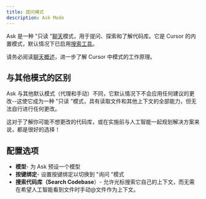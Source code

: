 ```yaml
---
title: 提问模式
description: Ask Mode
---
```


 
Ask 是一种 "只读 "[聊天](https://docs.cursor.com/chat/overview)模式，用于提问、探索和了解代码库。它是 Cursor 的内置模式，默认情况下已启用[搜索工具](https://docs.cursor.com/chat/tools#search)。

请务必阅读[聊天概述](https://docs.cursor.com/chat/overview)，进一步了解 Cursor 中模式的工作原理。

## 与其他模式的区别

Ask 与其他默认模式（代理和手动）不同，它默认情况下不会应用任何建议的更改--这使它成为一种 "只读 "模式，具有读取文件和其他上下文的全部能力，但无法自行进行任何更改。

这对于了解你可能不想更改的代码库，或在实施前与人工智能一起规划解决方案来说，都是很好的选择！

## 配置选项

- **模型**- 为 Ask 预设一个模型
- **按键绑定**- 设置按键绑定以切换到 "询问 "模式
- **搜索代码库（Search Codebase**）- 允许光标搜索它自己的上下文，而无需在希望人工智能看到文件时手动@文件作为上下文。